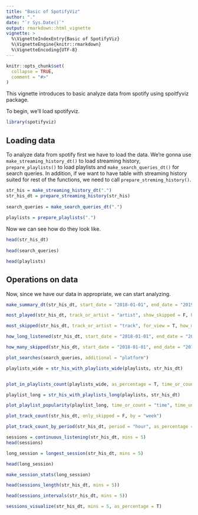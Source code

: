 ---
title: "Basic of SpotifyViz"
author: "."
date: "`r Sys.Date()`"
output: rmarkdown::html_vignette
vignette: >
  %\VignetteIndexEntry{Basic of SpotifyViz}
  %\VignetteEngine{knitr::rmarkdown}
  %\VignetteEncoding{UTF-8}
---

```{r setup, include = FALSE}
knitr::opts_chunk$set(
  collapse = TRUE,
  comment = "#>"
)
```



This vignette introduces to basic analyze data from spotify using spoitfyviz package.

To begin, we'll load spotifyviz.

```{r, warning=F}
library(spotifyviz)
```

## Loading data


To analyze data from spotify first we have to load the data. We're gonna use `make_streaming_history_dt()` to load streaming history, `prepare_playlists()` to load playlists and `make_search_queries_dt()` for search queries. In addition, if we want to have table with streaming history suited for rest of the functions, we need to call `prepare_streming_history()`.

```{r, warning=F}

str_his = make_streaming_history_dt(".")
str_his_dt = prepare_streaming_history(str_his)
 
search_queries = make_search_queries_dt(".")
 
playlists = prepare_playlists(".")
```

Now we can see how do they look like.

```{r}
head(str_his_dt)
 
head(search_queries)

head(playlists)
```

## Operations on data

Now, since we have our data in appropriate, we can start analyzing.

```{r}
make_summary_dt(str_his_dt, start_date = "2018-01-01", end_date = "2019-01-01", as_percentage = T)
```


```{r}
most_played(str_his_dt, track_or_artist = "artist", show_skipped = F, how_many = 10)
```

```{r}
most_skipped(str_his_dt, track_or_artist = "track", for_view = T, how_many = 10)
```


```{r}
how_long_listened(str_his_dt, start_date = "2018-01-01", end_date = "2019-01-01", as_percentage = T, for_viewing = T)
```

```{r}
how_many_skipped(str_his_dt, start_date = "2018-01-01", end_date = "2019-01-01", as_percentage = T)
```


```{r}
plot_searches(search_queries, additional = "platform")
```


```{r}
playlists_wide = str_his_with_playlists_wide(playlists, str_his_dt)


plot_in_playlists_count(playlists_wide, as_percentage = T, time_or_count = "time", time_unit = "hours")
```


```{r}
playlist_long = str_his_with_playlists_long(playlists, str_his_dt)

plot_playlist_popularity(playlist_long, time_or_count = "time", time_unit = "hours")
```


```{r}
plot_track_count(str_his_dt, only_skipped = F, by = "week")
```

```{r}
plot_track_count_by_period(str_his_dt, period = "hour", as_percentage = T, include_skipped = T, by_weekday = T)
```


```{r}
sessions = continuous_listening(str_his_dt, mins = 5)
head(sessions)


```

```{r}
long_session = longest_session(str_his_dt, mins = 5)

head(long_session)
```

```{r}
make_session_stats(long_session)
```


```{r}

head(sessions_length(str_his_dt, mins = 5))

head(sessions_intervals(str_his_dt, mins = 5))
```


```{r}
sessions_visualize(str_his_dt, mins = 5, as_percentage = T)

```

